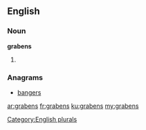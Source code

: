 ==English==

===Noun===
'''grabens'''

# {{plural of|[[graben]]}}

===Anagrams===
* [[bangers#English|bangers]]

[[Category:English plurals]]

[[ar:grabens]]
[[fr:grabens]]
[[ku:grabens]]
[[my:grabens]]
